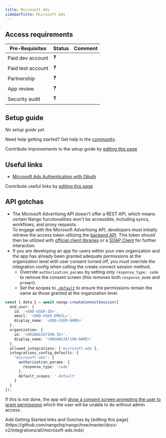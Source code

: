 ```yaml
---
title: Microsoft Ads
sidebarTitle: Microsoft Ads
---
```



<Overview />
<PreBuiltTooling />
<PreBuiltUseCases />

## Access requirements
| Pre-Requisites | Status | Comment|
| - | - | - |
| Paid dev account | ❓ |  |
| Paid test account | ❓ |  |
| Partnership | ❓ | |
| App review | ❓ |  |
| Security audit | ❓ | |


## Setup guide

_No setup guide yet._

<Tip>Need help getting started? Get help in the [community](https://nango.dev/slack).</Tip>

<Note>Contribute improvements to the setup guide by [editing this page](https://github.com/nangohq/nango/tree/master/docs-v2/integrations/all/microsoft-ads.mdx)</Note>


## Useful links

-   [Microsoft Ads Authentication with OAuth](https://learn.microsoft.com/en-us/advertising/guides/authentication-oauth?view=bingads-13)

<Note>Contribute useful links by [editing this page](https://github.com/nangohq/nango/tree/master/docs-v2/integrations/all/microsoft-ads.mdx)</Note>

## API gotchas

-   The Microsoft Advertising API doesn't offer a REST API, which means certain Nango functionalities won't be accessible, including syncs, workflows, and proxy requests.  
    To engage with the Microsoft Advertising API, developers must initially retrieve the access token utilizing the [backend API](https://docs.nango.dev/reference/api/connection/get). This token should then be utilized with [official client libraries](https://learn.microsoft.com/en-us/advertising/guides/client-libraries?view=bingads-13) or a [SOAP Client](https://learn.microsoft.com/en-us/advertising/guides/authentication-oauth-quick-start?view=bingads-13) for further interaction.
-   If you are developing an app for users within your own organization and the app has already been granted adequate permissions at the organization level with user consent turned off, you must override the integration config when calling the create connect session method:
    - Override `authorization_params` by setting only `response_type: code` to remove the consent screen (this removes both `response_mode` and `prompt`).
    - Set the scopes to [`.default`](https://learn.microsoft.com/en-us/entra/identity-platform/scopes-oidc#the-default-scope) to ensure the permissions remain the same as those granted at the organization level.

```typescript
const { data } = await nango.createConnectSession({
  end_user: {
    id: '<END-USER-ID>',
    email: '<END-USER-EMAIL>',
    display_name: '<END-USER-NAME>'
  },
  organization: {
    id: '<ORGANIZATION-ID>',
    display_name: '<ORGANIZATION-NAME>'
  },
  allowed_integrations: ['microsoft-ads'],
  integrations_config_defaults: {
    "microsoft-ads": {
      authorization_params: {
        response_type: 'code'
      },
      default_scopes: '.default'
    }
  }
});
```

If this is not done, the app will [show a consent screen prompting the user to grant permissions](https://learn.microsoft.com/en-us/entra/identity-platform/scopes-oidc#example-1-the-user-or-tenant-admin-has-granted-permissions) which the user will be unable to do without admin access.

<Note>
    Add Getting Started links and Gotchas by [editing this page](https://github.com/nangohq/nango/tree/master/docs-v2/integrations/all/microsoft-ads.mdx)
</Note>

